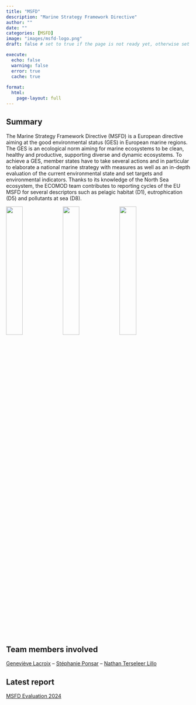 ```yaml
---
title: "MSFD"
description: "Marine Strategy Framework Directive"
author: ""
date: ""
categories: [MSFD]
image: "images/msfd-logo.png"
draft: false # set to true if the page is not ready yet, otherwise set to false

execute:
  echo: false
  warning: false
  error: true
  cache: true
  
format: 
  html:
    page-layout: full
---
```


## Summary

The Marine Strategy Framework Directive (MSFD) is a European directive aiming at the good environmental status (GES) in European marine regions. The GES is an ecological norm aiming for marine ecosystems to be clean, healthy and productive, supporting diverse and dynamic ecosystems. To achieve a GES, member states have to take several actions and in particular to elaborate a national marine strategy with measures as well as an in-depth evaluation of the current environmental state and set targets and environmental indicators. Thanks to its knowledge of the North Sea ecosystem, the ECOMOD team contributes to reporting cycles of the EU MSFD for several descriptors such as pelagic habitat (D1), eutrophication (D5) and pollutants at sea (D8).

::: {layout-ncol=3}
![](images/pelagic-habitat_MSFD.png){width="30%"}
![](images/eutrophication_MSFD.png){width="30%"}
![](images/pollutants_MSFD.png){width="30%"}
:::

## Team members involved
[Geneviève Lacroix](/posts/members/GL) --
[Stéphanie Ponsar](/posts/members/SP) --
[Nathan Terseleer Lillo](/posts/members/NTL)

## Latest report
[MSFD Evaluation 2024](https://odnature.naturalsciences.be/msfd/evaluation/2238d0bc-461c-4886-b87c-b4c390ad5aa3)